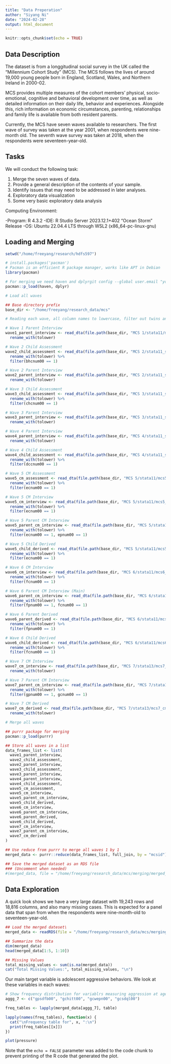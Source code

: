 ```yaml
---
title: "Data Preperation"
author: "Siyang Ni"
date: "2024-02-28"
output: html_document
---
```


```r
knitr::opts_chunk$set(echo = TRUE)
```

## Data Description

The dataset is from a longgitudinal social survey in the UK called the "Millennium Cohort Study" (MCS). The MCS follows the lives of around 19,000 young people born in England, Scotland, Wales, and Northern Ireland in 2000-02. 

MCS provides multiple measures of the cohort members’ physical, socio-emotional, cognitive and behavioral development over time, as well as detailed information on their daily life, behavior and experiences. Alongside this, rich information on economic circumstances, parenting, relationships and family life is available from both resident parents.

Currently, the MCS have seven waves available to researchers. The first wave of survey was taken at the year 2001, when respondents were nine-month old. The seventh wave survey was taken at 2018, when the respondents were seventeen-year-old.   


## Tasks

We will conduct the following task:

1. Merge the seven waves of data.
2. Provide a general description of the contents of your sample.
3. Identify issues that may need to be addressed in later analyses.
4. Exploratory data visualization 
5. Some very basic exploratory data analysis

Computing Environment: 

-Program: R 4.3.2
-IDE: R Studio Server 2023.12.1+402 "Ocean Storm" Release 
-OS: Ubuntu 22.04.4 LTS through WSL2 (x86_64-pc-linux-gnu)


## Loading and Merging 

```r
setwd("/home/freeyang/research/hdfs597")

# install.packages('pacman')
# Pacman is an efficient R package manager, works like APT in Debian
library(pacman) 

# For merging we need haven and dplyrgit config --global user.email "youremail@domain.com"
pacman::p_load(haven, dplyr)
```

```r
# Load all waves

## Base directory prefix
base_dir <- "/home/freeyang/research_data/mcs"

# Reading each wave, all column names to lowercase, filter out twins and triplets, keep only main caregivers. 

# Wave 1 Parent Interview
wave1_parent_interview <- read_dta(file.path(base_dir, "MCS 1/stata11/mcs1_parent_interview.dta")) %>%
  rename_with(tolower)

# Wave 2 Child Assessment
wave2_child_assessment <- read_dta(file.path(base_dir, "MCS 2/stata11_se/mcs2_child_assessment_data.dta")) %>%
  rename_with(tolower) %>%
  filter(bhcnum00 == 1)

# Wave 2 Parent Interview
wave2_parent_interview <- read_dta(file.path(base_dir, "MCS 2/stata11_se/mcs2_parent_interview.dta")) %>%
  rename_with(tolower)

# Wave 3 Child Assessment
wave3_child_assessment <- read_dta(file.path(base_dir, "MCS 3/stata11_se/mcs3_child_assessment_data.dta")) %>%
  rename_with(tolower) %>%
  filter(chcnum00 == 1)

# Wave 3 Parent Interview
wave3_parent_interview <- read_dta(file.path(base_dir, "MCS 3/stata11_se/mcs3_parent_interview.dta")) %>%
  rename_with(tolower)

# Wave 4 Parent Interview
wave4_parent_interview <- read_dta(file.path(base_dir, "MCS 4/stata11_se/mcs4_parent_interview.dta")) %>%
  rename_with(tolower)

# Wave 4 Child Assessment
wave4_child_assessment <- read_dta(file.path(base_dir, "MCS 4/stata11_se/mcs4_cm_assessment.dta")) %>%
  rename_with(tolower) %>%
  filter(dccnum00 == 1)

# Wave 5 CM Assessment
wave5_cm_assessment <- read_dta(file.path(base_dir, "MCS 5/stata11/mcs5_cm_cognitive_assessment.dta")) %>%
  rename_with(tolower) %>%
  filter(ecnum00 == 1)

# Wave 5 CM Interview
wave5_cm_interview <- read_dta(file.path(base_dir, "MCS 5/stata11/mcs5_cm_interview.dta")) %>%
  rename_with(tolower) %>%
  filter(ecnum00 == 1)

# Wave 5 Parent CM Interview
wave5_parent_cm_interview <- read_dta(file.path(base_dir, "MCS 5/stata11/mcs5_parent_cm_interview.dta")) %>%
  rename_with(tolower) %>%
  filter(ecnum00 == 1, epnum00 == 1)

# Wave 5 Child Derived
wave5_child_derived <- read_dta(file.path(base_dir, "MCS 5/stata11/mcs5_cm_derived.dta")) %>%
  rename_with(tolower) %>%
  filter(ecnum00 == 1)

# Wave 6 CM Interview
wave6_cm_interview <- read_dta(file.path(base_dir, "MCS 6/stata11/mcs6_cm_interview.dta")) %>%
  rename_with(tolower) %>%
  filter(fcnum00 == 1)

# Wave 6 Parent CM Interview (Main)
wave6_parent_cm_interview <- read_dta(file.path(base_dir, "MCS 6/stata11/mcs6_parent_cm_interview.dta")) %>%
  rename_with(tolower) %>%
  filter(fpnum00 == 1, fcnum00 == 1)

# Wave 6 Parent Derived
wave6_parent_derived <- read_dta(file.path(base_dir, "MCS 6/stata11/mcs6_parent_derived.dta")) %>%
  rename_with(tolower) %>%
  filter(fpnum00 == 1)

# Wave 6 Child Derived
wave6_child_derived <- read_dta(file.path(base_dir, "MCS 6/stata11/mcs6_cm_derived.dta")) %>%
  rename_with(tolower) %>%
  filter(fcnum00 == 1)

# Wave 7 CM Interview
wave7_cm_interview <- read_dta(file.path(base_dir, "MCS 7/stata13/mcs7_cm_interview_onlyCM1.dta")) %>%
  rename_with(tolower)

# Wave 7 Parent CM Interview
wave7_parent_cm_interview <- read_dta(file.path(base_dir, "MCS 7/stata13/mcs7_parent_cm_interview.dta")) %>%
  rename_with(tolower) %>%
  filter(gpnum00 == 1, gcnum00 == 1)

# Wave 7 CM Derived
wave7_cm_derived <- read_dta(file.path(base_dir, "MCS 7/stata13/mcs7_cm_derived_onlyCM1.dta")) %>%
  rename_with(tolower)
```

```r
# Merge all waves

## purrr package for merging
pacman::p_load(purrr)

## Store all waves in a list
data_frames_list <- list(
  wave1_parent_interview,
  wave2_child_assessment,
  wave2_parent_interview,
  wave3_child_assessment,
  wave3_parent_interview,
  wave4_parent_interview,
  wave4_child_assessment,
  wave5_cm_assessment,
  wave5_cm_interview,
  wave5_parent_cm_interview,
  wave5_child_derived,
  wave6_cm_interview,
  wave6_parent_cm_interview,
  wave6_parent_derived,
  wave6_child_derived,
  wave7_cm_interview,
  wave7_parent_cm_interview,
  wave7_cm_derived
)

## Use reduce from purrr to merge all waves 1 by 1 
merged_data <- purrr::reduce(data_frames_list, full_join, by = "mcsid")

## Save the merged dataset as an RDS file
### (Uncomment when needed)
#(merged_data, file = "/home/freeyang/research_data/mcs/merging/merged_dataset.rds")
```


## Data Exploration

A quick look shows we have a very large dataset with 19,243 rows and 18,816 columns, and also many missing cases. This is expected for a panel data that span from when the respondents were nine-month-old to seventeen-year-old.

```r
## Load the merged dateset\
merged_data <- readRDS(file = "/home/freeyang/research_data/mcs/merging/merged_dataset.rds")

## Summarize the data
dim(merged_data)
head(merged_data[1:5, 1:10])

## Missing Values
total_missing_values <- sum(is.na(merged_data))
cat("Total Missing Values:", total_missing_values, "\n")
```


Our main target variable is adolescent aggressive behaviors. We look at these variables in each waves:

```r
# Show frequency distribution for variablrs measuring aggression at age 17
aggg_7 <- c("gpsdfb00", "gchitt00", "gcwepn00", "gcsdql00")

freq_tables <- lapply(merged_data[aggg_7], table)

lapply(names(freq_tables), function(x) {
  cat("\nFrequency table for", x, ":\n")
  print(freq_tables[[x]])
})
```
































```r
plot(pressure)
```

Note that the `echo = FALSE` parameter was added to the code chunk to prevent printing of the R code that generated the plot.
